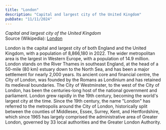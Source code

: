 ```yaml
---
title: "London"
description: "Capital and largest city of the United Kingdom"
pubDate: "11/11/2024"
---
```


*Capital and largest city of the United Kingdom*  
Source (Wikipedia): [London][1]

London is the capital and largest city of both England and the United Kingdom, with a population of 8,866,180 in 2022. The wider metropolitan area is the largest in Western Europe, with a population of 14.9 million. London stands on the River Thames in southeast England, at the head of a 50-mile (80 km) estuary down to the North Sea, and has been a major settlement for nearly 2,000 years. Its ancient core and financial centre, the City of London, was founded by the Romans as Londinium and has retained its medieval boundaries. The City of Westminster, to the west of the City of London, has been the centuries-long host of the national government and parliament. London grew rapidly in the 19th century, becoming the world's largest city at the time. Since the 19th century, the name "London" has referred to the metropolis around the City of London, historically split between the counties of Middlesex, Essex, Surrey, Kent, and Hertfordshire, which since 1965 has largely comprised the administrative area of Greater London, governed by 33 local authorities and the Greater London Authority.

[1]: https://en.wikipedia.org/wiki/London
